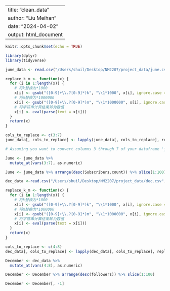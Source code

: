 ```r

```

---
title: "clean_data"
author: "Liu Meihan"
date: "2024-04-02"
output: html_document
---

```r
knitr::opts_chunk$set(echo = TRUE)
```


```r
library(dplyr)
library(tidyverse)
```

```r
june_data <- read.csv("/Users/shuil/Desktop/NM2207/project_data/june.csv", stringsAsFactors = FALSE)

replace_k_m <- function(x) {
  for (i in 1:length(x)) {
    # 将k替换为*1000
    x[i] <- gsub("([0-9]+\\.?[0-9]*)k", "\\1*1000", x[i], ignore.case = TRUE, perl = TRUE)
    # 将m替换为*1000000
    x[i] <- gsub("([0-9]+\\.?[0-9]*)m", "\\1*1000000", x[i], ignore.case = TRUE, perl = TRUE)
    # 将字符串计算结果转为数值
    x[i] <- eval(parse(text = x[i]))
  }
  return(x)
}

cols_to_replace <- c(3:7)
june_data[, cols_to_replace] <- lapply(june_data[, cols_to_replace], replace_k_m)
```

```r
# Assuming you want to convert columns 3 through 7 of your dataframe 'june_data' to numeric

June <- june_data %>%
  mutate_at(vars(3:7), as.numeric)
```

```r
June <- june_data %>% arrange(desc(Subscribers.count)) %>% slice(1:100)
```

```r
dec_data <-read.csv("/Users/shuil/Desktop/NM2207/project_data/dec.csv", stringsAsFactors = FALSE)

replace_k_m <- function(x) {
  for (i in 1:length(x)) {
    # 将k替换为*1000
    x[i] <- gsub("([0-9]+\\.?[0-9]*)k", "\\1*1000", x[i], ignore.case = TRUE, perl = TRUE)
    # 将m替换为*1000000
    x[i] <- gsub("([0-9]+\\.?[0-9]*)m", "\\1*1000000", x[i], ignore.case = TRUE, perl = TRUE)
    # 将字符串计算结果转为数值
    x[i] <- eval(parse(text = x[i]))
  }
  return(x)
}

cols_to_replace <- c(4:8)
dec_data[, cols_to_replace] <- lapply(dec_data[, cols_to_replace], replace_k_m)
```


```r
December <- dec_data %>%
  mutate_at(vars(4:8), as.numeric)

December <- December %>% arrange(desc(followers)) %>% slice(1:100)

December <- December[, -1]
```

